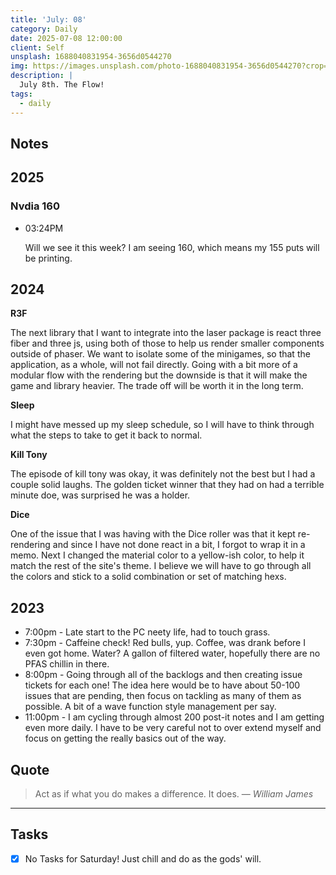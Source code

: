 ```yaml
---
title: 'July: 08'
category: Daily
date: 2025-07-08 12:00:00
client: Self
unsplash: 1688040831954-3656d0544270
img: https://images.unsplash.com/photo-1688040831954-3656d0544270?crop=entropy&cs=srgb&fm=jpg&ixid=MnwzNjM5Nzd8MHwxfHJhbmRvbXx8fHx8fHx8fDE2ODE3NDg2ODY&ixlib=rb-4.0.3&q=85
description: |
  July 8th. The Flow!
tags:
  - daily
---
```



## Notes

## 2025

### Nvdia 160

-   03:24PM

    Will we see it this week?
    I am seeing 160, which means my 155 puts will be printing.

## 2024

**R3F**

The next library that I want to integrate into the laser package is react three fiber and three js, using both of those to help us render smaller components outside of phaser.
We want to isolate some of the minigames, so that the application, as a whole, will not fail directly.
Going with a bit more of a modular flow with the rendering but the downside is that it will make the game and library heavier.
The trade off will be worth it in the long term.

**Sleep**

I might have messed up my sleep schedule, so I will have to think through what the steps to take to get it back to normal.

**Kill Tony**

The episode of kill tony was okay, it was definitely not the best but I had a couple solid laughs.
The golden ticket winner that they had on had a terrible minute doe, was surprised he was a holder.

**Dice** 

One of the issue that I was having with the Dice roller was that it kept re-rendering and since I have not done react in a bit, I forgot to wrap it in a memo.
Next I changed the material color to a yellow-ish color, to help it match the rest of the site's theme.
I believe we will have to go through all the colors and stick to a solid combination or set of matching hexs.

<Adsense />

## 2023
- 7:00pm - Late start to the PC neety life, had to touch grass.
- 7:30pm - Caffeine check! Red bulls, yup. Coffee, was drank before I even got home. Water? A gallon of filtered water, hopefully there are no PFAS chillin in there. 
- 8:00pm - Going through all of the backlogs and then creating issue tickets for each one! The idea here would be to have about 50-100 issues that are pending, then focus on tackling as many of them as possible. A bit of a wave function style management per say.
- 11:00pm - I am cycling through almost 200 post-it notes and I am getting even more daily. I have to be very careful not to over extend myself and focus on getting the really basics out of the way.

## Quote

> Act as if what you do makes a difference. It does.
> — <cite>William James</cite>

---

## Tasks

- [x] No Tasks for Saturday! Just chill and do as the gods' will.